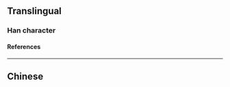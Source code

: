 {{character info/new}}
==Translingual==

===Han character===
{{Han char|rn=75|rad=木|as=05|sn=9|four=44940|canj=DJT|ids=⿰木卉}}

====References====
{{Han ref|kx=0518.020|dkj=14597|dj=0906.020|hdz=21176.130|uh=67BF}}

----

==Chinese==
{{zh-see|櫱|v}}